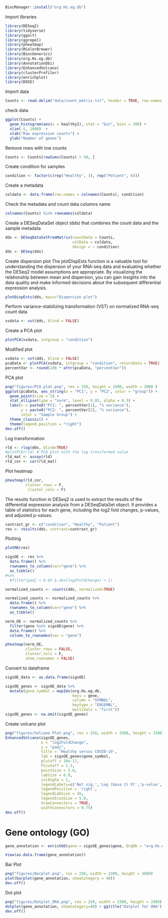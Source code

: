 
```r
BiocManager::install("org.Hs.eg.db")
```


Import libraries
```r
library(DESeq2)
library(tidyverse)
library(ggalt)
library(ggrepel)
library(pheatmap)
library(RColorBrewer)
library(BiocGenerics)
library(org.Hs.eg.db)
library(AnnotationDbi)
library(EnhancedVolcano)
library(clusterProfiler)
library(enrichplot)
library(DOSE)
```

Import data
```r
Counts <- read.delim("data/count_matrix.txt", header = TRUE, row.names = 1, sep = "\t", dec = ".")
```

check data
```r
ggplot(Counts) +
  geom_histogram(aes(x = healthy1), stat = "bin", bins = 200) + 
  xlim(-5, 1000)  +
  xlab("Raw expression counts") +
  ylab("Number of genes")
```
Remove rows with low counts
```r
Counts <- Counts[rowSums(Counts) > 50, ]
```

Create condition for samples
```r
condition <- factor(c(rep("Healthy", 3), rep("Patient", 6)))
```

Create a metadata
```r
coldata <- data.frame(row.names = colnames(Counts), condition)
```

Check the metadata and count data columns name
```r
colnames(Counts) %in% rownames(coldata)
```
Create a DESeqDataSet object (dds) that combines the count data and the sample metadata
```r
dds <- DESeqDataSetFromMatrix(countData = Counts,
                              colData = coldata,
                              design = ~ condition)
dds <- DESeq(dds)
```

Create dispersion plot
The plotDispEsts function is a valuable tool for understanding the dispersion of your RNA-seq data and evaluating whether the DESeq2 model assumptions are appropriate. By visualizing the relationship between mean and dispersion, you can gain insights into the data quality and make informed decisions about the subsequent differential expression analysis.
```r
plotDispEsts(dds, main="Dispersion plot")
```

Perform variance-stabilizing transformation (VST) on normalized RNA-seq count data 
```r
vsdata <- vst(dds, blind = FALSE)
```

Create a PCA plot
```r
plotPCA(vsdata, intgroup = "condition")
```

Modified plot
```r

vsdata <- vst(dds, blind = FALSE)
pcaData <- plotPCA(vsdata, intgroup = "condition", returnData = TRUE)
percentVar <- round(100 * attr(pcaData, "percentVar"))
```

PCA plot
```r
png("figures/PCA_plot.png", res = 250, height = 1500, width = 2000 )
ggplot(pcaData, aes_string(x = "PC1", y = "PC2", color = "group")) +
  geom_point(size = 5) +
  stat_ellipse(type = "norm", level = 0.85, alpha = 0.5) +
  labs(x = paste0("PC1: ", percentVar[1], "% variance"),
       y = paste0("PC2: ", percentVar[2], "% variance"),
       color = "Sample Group") +
  theme_classic() +
  theme(legend.position = "right")
dev.off()
```

Log transformation

```r
rld <- rlog(dds, blind=TRUE)
#plotPCA(rld) # PCA plot with the log transformed value
rld_mat <- assay(rld)    
rld_cor <- cor(rld_mat)   
```

Plot heatmap
```r
pheatmap(rld_cor,
         cluster_rows = F,
          cluster_cols = F)
```
The results function in DESeq2 is used to extract the results of the differential expression analysis from a DESeqDataSet object.
It provides a table of statistics for each gene, including the log2 fold changes, p-values, and adjusted p-values.
```r
contrast_gr <- c("condition", "Healthy", "Patient")
res <- results(dds, contrast=contrast_gr)
```

Plotting
```r
plotMA(res)
```
```r
sigsOE <- res %>%
  data.frame() %>%
  rownames_to_column(var="gene") %>% 
  as_tibble()
#%>%
  #filter(padj < 0.05 & abs(log2FoldChange) > 1)
```


```r
normalized_counts <- counts(dds, normalized=TRUE)
```


```r
normalized_counts <- normalized_counts %>% 
  data.frame() %>%
  rownames_to_column(var="gene") %>% 
  as_tibble()
```


```r
norm_OE <- normalized_counts %>% 
  filter(gene %in% sigsOE$gene) %>% 
  data.frame() %>%
  column_to_rownames(var = "gene") 
```

```r
pheatmap(norm_OE,
         cluster_rows = FALSE,
         cluster_cols = F,
         show_rownames = FALSE)
```

Convert to dataframe
```r
sigsOE_data <- as.data.frame(sigsOE)
```


```r
sigsOE_genes <- sigsOE_data %>%
  mutate(gene_symbol = mapIds(org.Hs.eg.db, 
                              keys = gene, 
                              column = "SYMBOL", 
                              keytype = "ENSEMBL", 
                              multiVals = "first"))
sigsOE_genes <- na.omit(sigsOE_genes)
```

Create volcano plot
```r
png("figures/Volcano Plot.png", res = 250, width = 3300, height = 3300)
EnhancedVolcano(sigsOE_genes,
                x = "log2FoldChange",
                y = "padj",
                title = 'Healthy versus COVID-19',
                lab = sigsOE_genes$gene_symbol,
                pCutoff = 10e-17,
                FCcutoff = 1.5,
                pointSize = 5.0,
                labSize = 6.0,
                colAlpha = 1,
                legendLabels=c('Not sig.','Log (base 2) FC','p-value','p-value & Log (base 2) FC'),
                legendPosition = 'right',
                legendLabSize = 16,
                legendIconSize = 5.0,
                drawConnectors = TRUE,
                widthConnectors = 0.75)
dev.off()
```


# Gene ontology (GO)
```r
gene_annotation <- enrichGO(gene = sigsOE_genes$gene, OrgDb = "org.Hs.eg.db", keyType = "ENSEMBL", ont = "BP")

```

```r
View(as.data.frame(gene_annotation))
```

Bar Plot
```r
png("figures/Barplot.png", res = 250, width = 2200, height = 3000)
plot(barplot(gene_annotation, showCategory = 40))
dev.off()
```
Dot plot
```r
png("figures/Dotplot_ORA.png", res = 250, width = 2200, height = 3300)
dotplot(gene_annotation, showCategory=40) + ggtitle("Dotplot for ORA")
dev.off()
```

